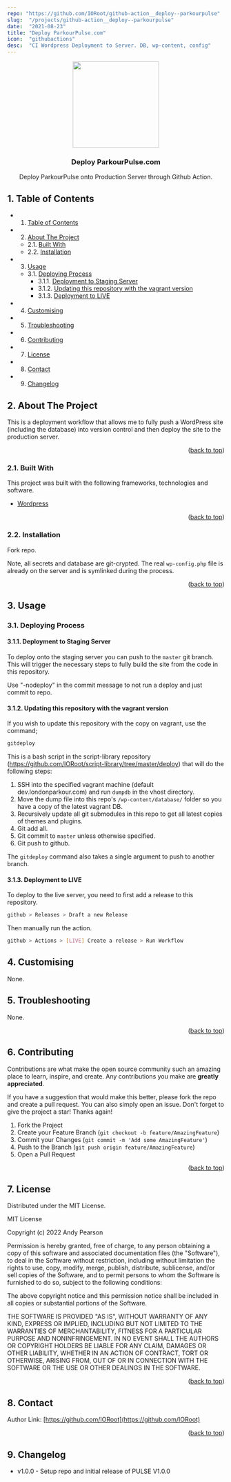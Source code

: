 ```yaml
---
repo: "https://github.com/IORoot/github-action__deploy--parkourpulse"
slug:  "/projects/github-action__deploy--parkourpulse"
date:  "2021-08-23"
title: "Deploy ParkourPulse.com"
icon:  "githubactions"
desc:  "CI Wordpress Deployment to Server. DB, wp-content, config"
---
```



<div id="top"></div>

<div align="center">


<img src="https://svg-rewriter.sachinraja.workers.dev/?url=https%3A%2F%2Fcdn.jsdelivr.net%2Fnpm%2F%40mdi%2Fsvg%406.7.96%2Fsvg%2Fcloud-sync.svg&fill=%23F59E0B&width=200px&height=200px" style="width:200px;"/>

<h3 align="center">Deploy ParkourPulse.com</h3>

<p align="center">
Deploy ParkourPulse onto Production Server through Github Action.
</p>    
</div>

##  1. <a name='TableofContents'></a>Table of Contents


* 1. [Table of Contents](#TableofContents)
* 2. [About The Project](#AboutTheProject)
	* 2.1. [Built With](#BuiltWith)
	* 2.2. [Installation](#Installation)
* 3. [Usage](#Usage)
	* 3.1. [Deploying Process](#DeployingProcess)
		* 3.1.1. [Deployment to Staging Server](#DeploymenttoStagingServer)
		* 3.1.2. [Updating this repository with the vagrant version](#Updatingthisrepositorywiththevagrantversion)
		* 3.1.3. [Deployment to LIVE](#DeploymenttoLIVE)
* 4. [ Customising](#Customising)
* 5. [Troubleshooting](#Troubleshooting)
* 6. [Contributing](#Contributing)
* 7. [License](#License)
* 8. [Contact](#Contact)
* 9. [Changelog](#Changelog)


##  2. <a name='AboutTheProject'></a>About The Project


This is a deployment workflow that allows me to fully push a WordPress site (including the database) into version control and then deploy the site to the production server.


<p align="right">(<a href="#top">back to top</a>)</p>


###  2.1. <a name='BuiltWith'></a>Built With

This project was built with the following frameworks, technologies and software.

* [Wordpress](https://wordpress.org/)

<p align="right">(<a href="#top">back to top</a>)</p>


###  2.2. <a name='Installation'></a>Installation

Fork repo.

Note, all secrets and database are git-crypted. The real `wp-config.php` file is already on the server and is symlinked during the process.

<p align="right">(<a href="#top">back to top</a>)</p>


##  3. <a name='Usage'></a>Usage


###  3.1. <a name='DeployingProcess'></a>Deploying Process

####  3.1.1. <a name='DeploymenttoStagingServer'></a>Deployment to Staging Server

To deploy onto the staging server you can push to the `master` git branch. This will trigger the necessary steps to fully build the site from the code in this repository.

Use "-nodeploy" in the commit message   to not run a deploy and just commit to repo.

####  3.1.2. <a name='Updatingthisrepositorywiththevagrantversion'></a>Updating this repository with the vagrant version

If you wish to update this repository with the copy on vagrant, use the command;

```bash
gitdeploy
```

This is a bash script in the script-library repository (https://github.com/IORoot/script-library/tree/master/deploy) that will do the following steps:

1. SSH into the specified vagrant machine (default dev.londonparkour.com) and run `dumpdb` in the vhost directory.
1. Move the dump file into this repo's `/wp-content/database/` folder so you have a copy of the latest vagrant DB.
1. Recursively update all git submodules in this repo to get all latest copies of themes and plugins.
1. Git add all.
1. Git commit to `master` unless otherwise specified.
1. Git push to github.

The `gitdeploy` command also takes a single argument to push to another branch.


####  3.1.3. <a name='DeploymenttoLIVE'></a>Deployment to LIVE

To deploy to the live server, you need to first add a release to this repository.

```bash
github > Releases > Draft a new Release
```

Then manually run the action.
```bash
github > Actions > [LIVE] Create a release > Run Workflow
```




##  4. <a name='Customising'></a> Customising

None.

##  5. <a name='Troubleshooting'></a>Troubleshooting

None.

<p align="right">(<a href="#top">back to top</a>)</p>


##  6. <a name='Contributing'></a>Contributing

Contributions are what make the open source community such an amazing place to learn, inspire, and create. Any contributions you make are **greatly appreciated**.

If you have a suggestion that would make this better, please fork the repo and create a pull request. You can also simply open an issue.
Don't forget to give the project a star! Thanks again!

1. Fork the Project
2. Create your Feature Branch (`git checkout -b feature/AmazingFeature`)
3. Commit your Changes (`git commit -m 'Add some AmazingFeature'`)
4. Push to the Branch (`git push origin feature/AmazingFeature`)
5. Open a Pull Request

<p align="right">(<a href="#top">back to top</a>)</p>



##  7. <a name='License'></a>License

Distributed under the MIT License.

MIT License

Copyright (c) 2022 Andy Pearson

Permission is hereby granted, free of charge, to any person obtaining a copy
of this software and associated documentation files (the "Software"), to deal
in the Software without restriction, including without limitation the rights
to use, copy, modify, merge, publish, distribute, sublicense, and/or sell
copies of the Software, and to permit persons to whom the Software is
furnished to do so, subject to the following conditions:

The above copyright notice and this permission notice shall be included in all
copies or substantial portions of the Software.

THE SOFTWARE IS PROVIDED "AS IS", WITHOUT WARRANTY OF ANY KIND, EXPRESS OR
IMPLIED, INCLUDING BUT NOT LIMITED TO THE WARRANTIES OF MERCHANTABILITY,
FITNESS FOR A PARTICULAR PURPOSE AND NONINFRINGEMENT. IN NO EVENT SHALL THE
AUTHORS OR COPYRIGHT HOLDERS BE LIABLE FOR ANY CLAIM, DAMAGES OR OTHER
LIABILITY, WHETHER IN AN ACTION OF CONTRACT, TORT OR OTHERWISE, ARISING FROM,
OUT OF OR IN CONNECTION WITH THE SOFTWARE OR THE USE OR OTHER DEALINGS IN THE
SOFTWARE.

<p align="right">(<a href="#top">back to top</a>)</p>



##  8. <a name='Contact'></a>Contact

Author Link: [https://github.com/IORoot](https://github.com/IORoot)

<p align="right">(<a href="#top">back to top</a>)</p>

##  9. <a name='Changelog'></a>Changelog

- v1.0.0 - Setup repo and initial release of PULSE V1.0.0 